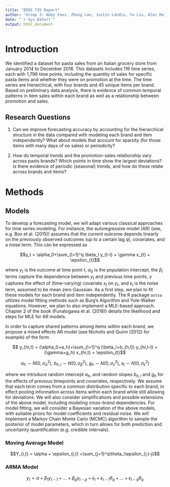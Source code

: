 ```yaml
---
title: "BIOS 735 Report"
author: 'Group 3: Abby Foes, Zheng Lan, Justin Landis, Yu Liu, Alec Reinhardt'
date: "`r Sys.Date()`"
output: html_document
---
```


# Introduction

We identified a dataset for pasta sales from an Italian grocery store from January 2014 to December 2018. This datasets includes 116 time series, each with 1,798 time points, including the quantity of sales for specific pasta items and whether they were on promotion at the time. The time series are hierarchical, with four brands and 45 unique items per brand. Based on preliminary data analysis, there is evidence of common temporal patterns in item sales within each brand as well as a relationship between promotion and sales. 

## Research Questions
(1) Can we improve forecasting accuracy by accounting for the hierarchical structure in the data compared with modeling each brand and item independently? What about models that account for sparsity (for those items with many days of no sales) or periodicity?

(2) How do temporal trends and the promotion-sales relationship vary across pasts brands? Which points in time show the largest deviations? Is there evidence of periodic (seasonal) trends, and how do these relate across brands and items?

# Methods

## Models

To develop a forecasting model, we will adapt various classical approaches for time series modeling. For instance, the autoregressive model (AR) (see, e.g. Box et al. (2015)) assumes that the current outcome depends linearly on the previously observed outcomes (up to a certain lag $q$), covariates, and a noise term. This can be expressed as 

$$y_t = \alpha_0+\sum_{l=1}^q \beta_l y_{t-l} + \gamma x_{t} + \epsilon_{t}$$


where $y_t$ is the outcome at time point $t$, $\alpha_0$ is the population intercept, the $\beta_l$ terms capture the dependence between $y_t$ and previous time points, $\gamma$ captures the effect of (time-varying) covariate $x_t$ on $y_t$, and $\epsilon_t$ is the noise term, assumed to be mean zero Gaussian. As a first step, we plan to fit these models for each brand and item independently. The R package `astsa` utilizes model fitting methods such as Burg's Algorithm and Yule-Walker equations. However, we plan to also implement a MLE-based approach. Chapter 2 of the book (Funatogawa et al. (2018)) details the likelihood and steps for MLE for AR models.


In order to capture shared patterns among items within each brand, we propose a mixed effects AR model (see Nicholls and Quinn (2012) for example) of the form

$$ y_{hi,t} = (\alpha_0+a_h)+\sum_{l=1}^q (\beta_l+b_{h,l}) y_{hi,t-l} + (\gamma+g_h) x_{hi,t} + \epsilon_{t}$$

$$ \alpha_h \sim N(0,\sigma_{\alpha}^2), \ b_{h,l} \sim N(0,\sigma_{\beta}^2), \ g_h \sim N(0,\sigma_{\gamma}^2), \ \epsilon_t \sim N(0,\sigma_{\epsilon}^2)$$

where we introduce random intercept $a_h$, and random slopes $b_{h,l}$ and $g_h$ for the effects of previous timepoints and covariates, respectively. We assume that each term comes from a common distribution specific to each brand, in effect pooling information across items within each brand while still allowing for deviations. We will also consider simplifications and possible extensions of the above model, including modeling cross-brand dependencies. For model fitting, we will consider a Bayesian variation of the above models, with suitable priors for model coefficients and residual noise. We will implement a Markov Chain Monte Carlo (MCMC) algorithm to sample the posterior of model parameters, which in turn allows for both prediction and uncertainty quantification (e.g. credible intervals).

### Moving Average Model

$$Y_{i,t} = \alpha + \epsilon_{i,t} +\sum_{j=1}^q\theta_i\epsilon_{i,t-j}$$


### ARMA Model


$$y_t = \alpha + \beta_1 y_{t-1}+\ldots +\beta_p y_{t-p} + \epsilon_t + \epsilon_{t-1} \theta_{q} + \ldots + \epsilon_{t-q} \theta_{q}$$


